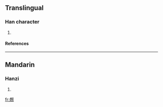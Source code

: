 ==Translingual==
===Han character===
{{Han char|rn=86|rad=火|as=13|sn=17|four=|canj=火日口火 (FARF)}}
# {{defn|Han|sort=火13}}
====References====
{{Han ref|kx=0685.201|dkj=19498|hdz=32240.180|uh=71F3|ud=29171}}

----
==Mandarin==
===Hanzi===
{{cmn-hanzi|pin=[[zhào]] ([[zhao4]])|wg=chao<sup>4</sup>}}
# {{defn|Mandarin}}

[[fr:燳]]